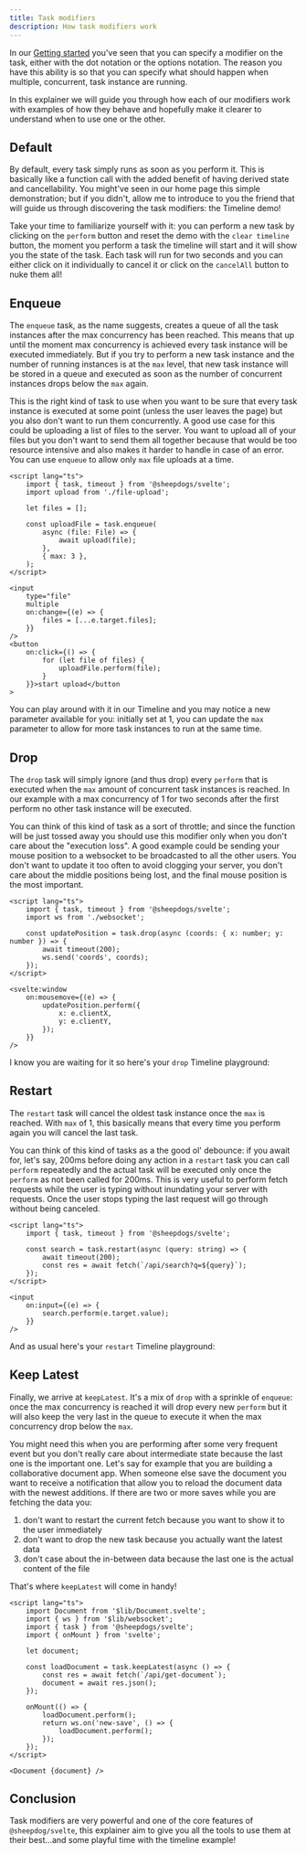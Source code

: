 ```yaml
---
title: Task modifiers
description: How task modifiers work
---
```



In our [Getting started](/getting-started/usage#task-modifiers) you've seen that you can specify a
modifier on the task, either with the dot notation or the options notation. The reason you have this
ability is so that you can specify what should happen when multiple, concurrent, task instance are
running.

In this explainer we will guide you through how each of our modifiers work with examples of how they
behave and hopefully make it clearer to understand when to use one or the other.

## Default

By default, every task simply runs as soon as you perform it. This is basically like a function call
with the added benefit of having derived state and cancellability. You might've seen in our home
page this simple demonstration; but if you didn't, allow me to introduce to you the friend that will
guide us through discovering the task modifiers: the Timeline demo!

Take your time to familiarize yourself with it: you can perform a new task by clicking on the
`perform` button and reset the demo with the `clear timeline` button, the moment you perform a task
the timeline will start and it will show you the state of the task. Each task will run for two
seconds and you can either click on it individually to cancel it or click on the `cancelAll` button
to nuke them all!

<Timeline show_max={false} client:load />

## Enqueue

The `enqueue` task, as the name suggests, creates a queue of all the task instances after the max
concurrency has been reached. This means that up until the moment max concurrency is achieved every
task instance will be executed immediately. But if you try to perform a new task instance and the
number of running instances is at the `max` level, that new task instance will be stored in a queue
and executed as soon as the number of concurrent instances drops below the `max` again.

This is the right kind of task to use when you want to be sure that every task instance is executed
at some point (unless the user leaves the page) but you also don't want to run them concurrently. A
good use case for this could be uploading a list of files to the server. You want to upload all of
your files but you don't want to send them all together because that would be too resource intensive
and also makes it harder to handle in case of an error. You can use `enqueue` to allow only `max`
file uploads at a time.

```svelte
<script lang="ts">
	import { task, timeout } from '@sheepdogs/svelte';
	import upload from './file-upload';

	let files = [];

	const uploadFile = task.enqueue(
		async (file: File) => {
			await upload(file);
		},
		{ max: 3 },
	);
</script>

<input
	type="file"
	multiple
	on:change={(e) => {
		files = [...e.target.files];
	}}
/>
<button
	on:click={() => {
		for (let file of files) {
			uploadFile.perform(file);
		}
	}}>start upload</button
>
```

You can play around with it in our Timeline and you may notice a new parameter available for you:
initially set at 1, you can update the `max` parameter to allow for more task instances to run at
the same time.

<Timeline selected_task_type="enqueue" client:load />

## Drop

The `drop` task will simply ignore (and thus drop) every `perform` that is executed when the `max`
amount of concurrent task instances is reached. In our example with a max concurrency of 1 for two
seconds after the first perform no other task instance will be executed.

You can think of this kind of task as a sort of throttle; and since the function will be just tossed
away you should use this modifier only when you don't care about the "execution loss". A good
example could be sending your mouse position to a websocket to be broadcasted to all the other
users. You don't want to update it too often to avoid clogging your server, you don't care about the
middle positions being lost, and the final mouse position is the most important.

```svelte
<script lang="ts">
	import { task, timeout } from '@sheepdogs/svelte';
	import ws from './websocket';

	const updatePosition = task.drop(async (coords: { x: number; y: number }) => {
		await timeout(200);
		ws.send('coords', coords);
	});
</script>

<svelte:window
	on:mousemove={(e) => {
		updatePosition.perform({
			x: e.clientX,
			y: e.clientY,
		});
	}}
/>
```

I know you are waiting for it so here's your `drop` Timeline playground:

<Timeline selected_task_type="drop" client:load />

## Restart

The `restart` task will cancel the oldest task instance once the `max` is reached. With `max` of 1,
this basically means that every time you perform again you will cancel the last task.

You can think of this kind of tasks as a the good ol' debounce: if you await for, let's say, 200ms
before doing any action in a `restart` task you can call `perform` repeatedly and the actual task
will be executed only once the `perform` as not been called for 200ms. This is very useful to
perform fetch requests while the user is typing without inundating your server with requests. Once
the user stops typing the last request will go through without being canceled.

```svelte
<script lang="ts">
	import { task, timeout } from '@sheepdogs/svelte';

	const search = task.restart(async (query: string) => {
		await timeout(200);
		const res = await fetch(`/api/search?q=${query}`);
	});
</script>

<input
	on:input={(e) => {
		search.perform(e.target.value);
	}}
/>
```

And as usual here's your `restart` Timeline playground:

<Timeline selected_task_type="restart" client:load />

## Keep Latest

Finally, we arrive at `keepLatest`. It's a mix of `drop` with a sprinkle of `enqueue`: once the max
concurrency is reached it will drop every new `perform` but it will also keep the very last in the
queue to execute it when the max concurrency drop below the `max`.

You might need this when you are performing after some very frequent event but you don't really care
about intermediate state because the last one is the important one. Let's say for example that you
are building a collaborative document app. When someone else save the document you want to receive a
notification that allow you to reload the document data with the newest additions. If there are two
or more saves while you are fetching the data you:

1. don't want to restart the current fetch because you want to show it to the user immediately
2. don't want to drop the new task because you actually want the latest data
3. don't case about the in-between data because the last one is the actual content of the file

That's where `keepLatest` will come in handy!

```svelte
<script lang="ts">
	import Document from '$lib/Document.svelte';
	import { ws } from '$lib/websocket';
	import { task } from '@sheepdogs/svelte';
	import { onMount } from 'svelte';

	let document;

	const loadDocument = task.keepLatest(async () => {
		const res = await fetch(`/api/get-document`);
		document = await res.json();
	});

	onMount(() => {
		loadDocument.perform();
		return ws.on('new-save', () => {
			loadDocument.perform();
		});
	});
</script>

<Document {document} />
```

<Timeline selected_task_type="keepLatest" client:load />

## Conclusion

Task modifiers are very powerful and one of the core features of `@sheepdog/svelte`, this explainer
aim to give you all the tools to use them at their best...and some playful time with the timeline
example!
